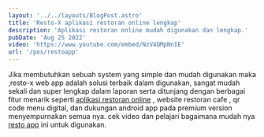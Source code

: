 ---
layout: '../../layouts/BlogPost.astro'
title: 'Resto-X aplikasi restoran online lengkap'
description: 'Aplikasi restoran online mudah digunakan dan lengkap.'
pubDate: 'Aug 25 2022'
video: 'https://www.youtube.com/embed/NzV4QMpNnIE'
url: '/pos/restoapp'
---

Jika membutuhkan sebuah system yang simple dan mudah digunakan maka ,resto-x web app adalah solusi terbaik dalam digunakan, sangat mudah sekali dan super lengkap dalam laporan serta ditunjang dengan berbagai fitur menarik seperti [aplikasi restoran online](/pos/restoapp) , website restoran cafe , qr code menu digital, dan dukungan android app pada premium version menyempurnakan semua nya. cek video dan pelajari bagaimana mudah nya [resto app](/pos/restoapp) ini untuk digunakan.
